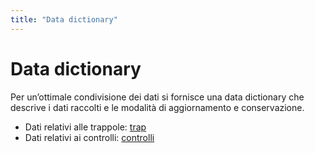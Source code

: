 ```yaml
---
title: "Data dictionary"
---
```


# Data dictionary

Per un'ottimale condivisione dei dati si fornisce una data dictionary che descrive i dati raccolti e le modalità di aggiornamento e conservazione.

-  Dati relativi alle trappole: [trap](trap.qmd)
-  Dati relativi ai controlli: [controlli](controlli.qmd)

